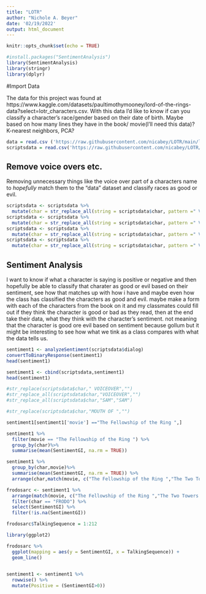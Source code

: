 ```yaml
---
title: "LOTR"
author: "Nichole A. Beyer"
date: '02/19/2022'
output: html_document
---
```


```r
knitr::opts_chunk$set(echo = TRUE)

#install.packages("SentimentAnalysis")
library(SentimentAnalysis)
library(stringr)
library(dplyr)
```

#Import Data

The data for this project was found at https://www.kaggle.com/datasets/paultimothymooney/lord-of-the-rings-data?select=lotr_characters.csv. With this data I'd like to know if can you classify a character's race/gender based on their date of birth. Maybe based on how many lines they have in the book/ movie(I'll need this data)? K-nearest neighbors, PCA?

```r
data = read.csv ('https://raw.githubusercontent.com/nicabey/LOTR/main/lotr_characters.csv?token=GHSAT0AAAAAABS2BA62KNN5FIJYTLUO2HLAYSEV5XA')
scriptsdata = read.csv('https://raw.githubusercontent.com/nicabey/LOTR/main/lotr_scripts.csv?token=GHSAT0AAAAAABS2BA63TGRMJVAXOAI52E46YSEV6IA')
```
## Remove voice overs etc. 
Removing unnecessary things like the voice over part of a characters name to *hopefully* match them to the "data" dataset and classify races as good or evil.
```r

scriptsdata <- scriptsdata %>%
  mutate(char = str_replace_all(string = scriptsdata$char, pattern =" VOICE OVER",replacement = ""))
scriptsdata <- scriptsdata %>%
  mutate(char = str_replace_all(string = scriptsdata$char, pattern =" VOICE-OVER",replacement = ""))
scriptsdata <- scriptsdata %>%
  mutate(char = str_replace_all(string = scriptsdata$char, pattern =" VOICEOVER",replacement = ""))
scriptsdata <- scriptsdata %>%
  mutate(char = str_replace_all(string = scriptsdata$char, pattern =" VOICE",replacement = ""))
```






## Sentiment Analysis

I want to know if what a character is saying is positive or negative and then hopefully be able to classify that charater as good or evil based on their sentiment, see how that matches up with how i have and maybe even how the class has classified the characters as good and evil. maybe make a form with each of the characters from the book on it and my classmates could fill out if they think the character is good or bad as they read, then at the end take their data, what they think with the character's sentiment. not meaning that the character is good ore evil based on sentiment because gollum but it might be interesting to see how what we tink as a class compares with what the data tells us. 
```r
sentiment1 <- analyzeSentiment(scriptsdata$dialog)
convertToBinaryResponse(sentiment1)
head(sentiment1)
```

```r
sentiment1 <- cbind(scriptsdata,sentiment1)
head(sentiment1)
```



```r
#str_replace(scriptsdata$char," VOICEOVER","")
#str_replace_all(scriptsdata$char,"VOICEOVER","")
#str_replace_all(scriptsdata$char,"SAM","SAM")
```
```r
#str_replace(scriptsdata$char,"MOUTH OF ","")
```
 

```r
sentiment1[sentiment1['movie'] =="The Fellowship of the Ring ",]
```

 

```r
sentiment1 %>%
  filter(movie == "The Fellowship of the Ring ") %>%
  group_by(char)%>%
  summarise(mean(SentimentGI, na.rm = TRUE))
``` 
```r
sentiment1 %>%
  group_by(char,movie)%>%
  summarise(mean(SentimentGI, na.rm = TRUE)) %>%
  arrange(char,match(movie, c("The Fellowship of the Ring ","The Two Towers ","The Return of the King " )))
``` 
```r
frodosarc <- sentiment1 %>%
  arrange(match(movie, c("The Fellowship of the Ring ","The Two Towers ","The Return of the King " ))) %>%
  filter(char == "FRODO") %>%
  select(SentimentGI) %>%
  filter(!is.na(SentimentGI))
```
```r
frodosarc$TalkingSequence = 1:212
```
```r
library(ggplot2)

frodosarc %>%
  ggplot(mapping = aes(y = SentimentGI, x = TalkingSequence)) +
  geom_line()
  
```

 

```r
sentiment1 <- sentiment1 %>%
  rowwise() %>%
  mutate(Positive = (SentimentGI>0))
```
